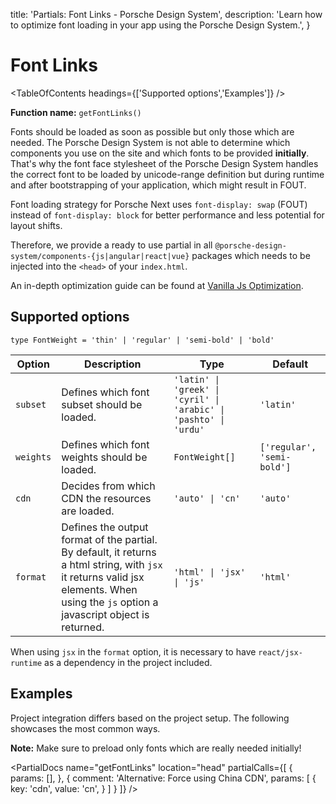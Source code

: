 
  title: 'Partials: Font Links - Porsche Design System',
  description: 'Learn how to optimize font loading in your app using the Porsche Design System.',
}

# Font Links

<TableOfContents headings={['Supported options','Examples']} />

**Function name:** `getFontLinks()`

Fonts should be loaded as soon as possible but only those which are needed. The Porsche Design System is not able to
determine which components you use on the site and which fonts to be provided **initially**. That's why the font face
stylesheet of the Porsche Design System handles the correct font to be loaded by unicode-range definition but during
runtime and after bootstrapping of your application, which might result in FOUT.

Font loading strategy for Porsche Next uses `font-display: swap` (FOUT) instead of `font-display: block` for better
performance and less potential for layout shifts.

Therefore, we provide a ready to use partial in all `@porsche-design-system/components-{js|angular|react|vue}` packages
which needs to be injected into the `<head>` of your `index.html`.

An in-depth optimization guide can be found at
[Vanilla Js Optimization](/must-know/initialization/vanilla-js#optimization).

## Supported options

`type FontWeight = 'thin' | 'regular' | 'semi-bold' | 'bold'`

| Option    | Description                                                                                                                                                                                                        | Type           | Default                    |
| --------- | ------------------------------------------------------------------------------------------------------------------------------------------------------------------------------------------------------------------ | -------------- | -------------------------- |
| `subset`  | Defines which font subset should be loaded.                                                                                                                                                                        | `'latin' \| 'greek' \| 'cyril' \| 'arabic' \| 'pashto' \| 'urdu'` | `'latin'` |
| `weights` | Defines which font weights should be loaded.                                                                                                                                                                       | `FontWeight[]` | `['regular', 'semi-bold']` |
| `cdn`     | Decides from which CDN the resources are loaded.                                                                                                                                                                   | `'auto' \| 'cn'`                      | `'auto'` |
| `format`  | Defines the output format of the partial. By default, it returns a html string, with `jsx` it returns valid jsx elements. When using the `js` option a javascript object is returned. | `'html' \| 'jsx' \| 'js'`    | `'html'` |

When using `jsx` in the `format` option, it is necessary to have `react/jsx-runtime` as a dependency in the project
included.

## Examples

Project integration differs based on the project setup.
The following showcases the most common ways.

**Note:** Make sure to preload only fonts which are really needed initially!

<PartialDocs name="getFontLinks" location="head" partialCalls={[
  {
    params: [],
  },
  {
    comment: 'Alternative: Force using China CDN',
    params: [
      {
        key: 'cdn',
        value: 'cn',
      }
    ]
  }
]} />
